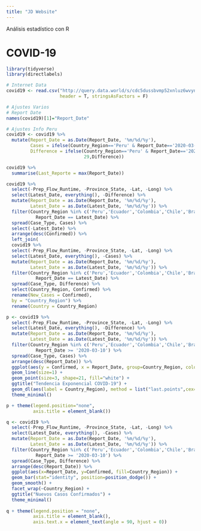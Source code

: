 ```yaml
---
title: "JD Website"
---
```


Análisis estadístico con R

# COVID-19

```r
library(tidyverse)
library(directlabels)
```

```r
# Internet Data
covid19 <- read.csv("http://query.data.world/s/cdc5dussbvmp52xnluz6wvyntjn6am",
                    header = T, stringsAsFactors = F)
```

```r
# Ajustes Varios
# Report Date
names(covid19)[1]="Report_Date"

# Ajustes Info Peru
covid19 <- covid19 %>% 
  mutate(Report_Date = as.Date(Report_Date, '%m/%d/%y'),
         Cases = ifelse(Country_Region=='Peru' & Report_Date=='2020-03-20' & Case_Type =='Confirmed',263,Cases),
         Difference = ifelse(Country_Region=='Peru' & Report_Date=='2020-03-20' & Case_Type =='Confirmed',
                             29,Difference))

covid19 %>% 
  summarise(Last_Reporte = max(Report_Date))
```

```r
covid19 %>% 
  select(-Prep_Flow_Runtime, -Province_State, -Lat, -Long) %>% 
  select(Latest_Date, everything(), -Difference) %>% 
  mutate(Report_Date = as.Date(Report_Date, '%m/%d/%y'),
         Latest_Date = as.Date(Latest_Date, '%m/%d/%y')) %>% 
  filter(Country_Region %in% c('Peru','Ecuador','Colombia','Chile','Brazil','Venezuela') & 
           Report_Date == Latest_Date) %>% 
  spread(Case_Type, Cases) %>% 
  select(-Latest_Date) %>% 
  arrange(desc(Confirmed)) %>% 
  left_join(
  covid19 %>% 
  select(-Prep_Flow_Runtime, -Province_State, -Lat, -Long) %>% 
  select(Latest_Date, everything(), -Cases) %>% 
  mutate(Report_Date = as.Date(Report_Date, '%m/%d/%y'),
         Latest_Date = as.Date(Latest_Date, '%m/%d/%y')) %>% 
  filter(Country_Region %in% c('Peru','Ecuador','Colombia','Chile','Brazil','Venezuela') & 
           Report_Date == Latest_Date) %>% 
  spread(Case_Type, Difference) %>% 
  select(Country_Region, Confirmed) %>% 
  rename(New_Cases = Confirmed),
  by = "Country_Region") %>% 
  rename(Country = Country_Region)
```

```r
p <- covid19 %>% 
  select(-Prep_Flow_Runtime, -Province_State, -Lat, -Long) %>% 
  select(Latest_Date, everything(), -Difference) %>% 
  mutate(Report_Date = as.Date(Report_Date, '%m/%d/%y'),
         Latest_Date = as.Date(Latest_Date, '%m/%d/%y')) %>% 
  filter(Country_Region %in% c('Peru','Ecuador','Colombia','Chile','Brazil','Venezuela') & 
           Report_Date >= '2020-03-10') %>% 
  spread(Case_Type, Cases) %>% 
  arrange(desc(Report_Date)) %>% 
  ggplot(aes(y = Confirmed, x = Report_Date, group=Country_Region, color=Country_Region)) +
  geom_line(size=1) + 
  geom_point(size=3, shape=21, fill="white") +
  ggtitle("Tendencia Exponencial COVID-19") +
  geom_dl(aes(label = Country_Region), method = list("last.points",cex=0.8,vjust=-0.8, hjust=0.5)) +
  theme_minimal() 

p + theme(legend.position="none",
          axis.title = element_blank())
```

```r
q <- covid19 %>% 
  select(-Prep_Flow_Runtime, -Province_State, -Lat, -Long) %>% 
  select(Latest_Date, everything(), -Cases) %>% 
  mutate(Report_Date = as.Date(Report_Date, '%m/%d/%y'),
         Latest_Date = as.Date(Latest_Date, '%m/%d/%y')) %>% 
  filter(Country_Region %in% c('Peru','Ecuador','Colombia','Chile','Brazil','Venezuela') & 
           Report_Date >= '2020-03-10') %>% 
  spread(Case_Type, Difference) %>% 
  arrange(desc(Report_Date)) %>% 
  ggplot(aes(x=Report_Date, y=Confirmed, fill=Country_Region)) + 
  geom_bar(stat="identity", position=position_dodge()) +
  geom_smooth() +
  facet_wrap(~Country_Region) +
  ggtitle("Nuevos Casos Confirmados") +
  theme_minimal()
 
q + theme(legend.position = "none",
          axis.title = element_blank(),
          axis.text.x = element_text(angle = 90, hjust = 0)) 
```




